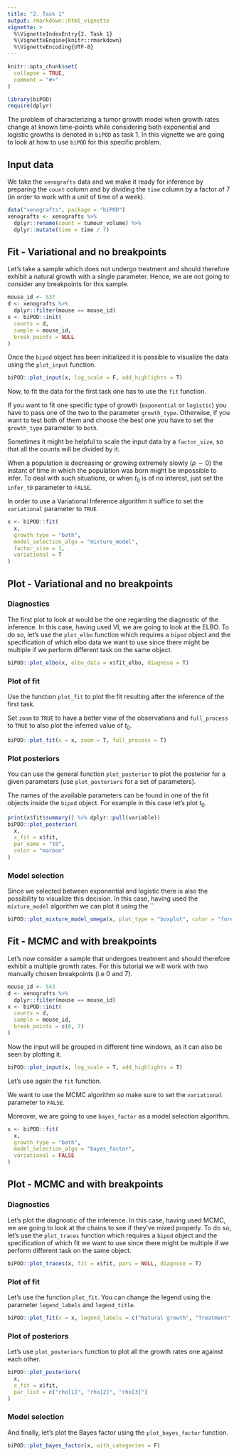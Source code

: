 ```yaml
---
title: "2. Task 1"
output: rmarkdown::html_vignette
vignette: >
  %\VignetteIndexEntry{2. Task 1}
  %\VignetteEngine{knitr::rmarkdown}
  %\VignetteEncoding{UTF-8}
---
```


```r
knitr::opts_chunk$set(
  collapse = TRUE,
  comment = "#>"
)
```

```r
library(biPOD)
require(dplyr)
```

The problem of characterizing a tumor growth model when growth rates change at known time-points while considering both exponential and logistic growths is denoted in `biPOD` as task 1. In this vignette we are going to look at how to use `biPOD` for this specific problem.

## Input data

We take the `xenografts` data and we make it ready for inference by preparing the `count` column and by dividing the `time` column by a factor of 7 (in order to work with a unit of time of a week).

```r
data("xenografts", package = "biPOD")
xenografts <- xenografts %>%
  dplyr::rename(count = tumour_volume) %>%
  dplyr::mutate(time = time / 7)
```

## Fit - Variational and no breakpoints

Let's take a sample which does not undergo treatment and should therefore exhibit a natural growth with a single parameter.
Hence, we are not going to consider any breakpoints for this sample.

```r
mouse_id <- 537
d <- xenografts %>%
  dplyr::filter(mouse == mouse_id)
x <- biPOD::init(
  counts = d,
  sample = mouse_id,
  break_points = NULL
)
```

Once the `bipod` object has been initialized it is possible to visualize the data using the `plot_input` function.

```r
biPOD::plot_input(x, log_scale = F, add_highlights = T)
```

Now, to fit the data for the first task one has to use the `fit` function. 

If you want to fit one specific type of growth (`exponential` or `logistic`) you have to pass one of the two to the parameter `growth_type`. Otherwise, if you want to test both of them and choose the best one you have to set the `growth_type` parameter to `both`.

Sometimes it might be helpful to scale the input data by a `factor_size`, so that all the counts will be divided by it.

When a population is decreasing or growing extremely slowly ($\rho \sim 0$) the instant of time in which the population was born might be impossible to infer. To deal with such situations, or when $t_0$ is of no interest, just set the `infer_t0` parameter to `FALSE`. 

In order to use a Variational Inference algorithm it suffice to set the `variational` parameter to `TRUE`.


```r
x <- biPOD::fit(
  x,
  growth_type = "both",
  model_selection_algo = "mixture_model",
  factor_size = 1,
  variational = T
)
```
## Plot - Variational and no breakpoints

### Diagnostics

The first plot to look at would be the one regarding the diagnostic of the inference. In this case, having used VI, we are going to look at the ELBO.
To do so, let's use the `plot_elbo` function which requires a `bipod` object and the specification of which elbo data we want to use since there might be multiple if we perform different task on the same object.

```r
biPOD::plot_elbo(x, elbo_data = x$fit_elbo, diagnose = T)
```

### Plot of fit

Use the function `plot_fit` to plot the fit resulting after the inference of the first task.

Set `zoom` to `TRUE` to have a better view of the observations and `full_process` to `TRUE` to also plot the inferred value of $t_0$.

```r
biPOD::plot_fit(x = x, zoom = T, full_process = T)
```

### Plot posteriors

You can use the general function `plot_posterior` to plot the posterior for a given parameters (use `plot_posteriors` for a set of parameters).

The names of the available parameters can be found in one of the fit objects inside the `bipod` object.
For example in this case let's plot $t_0$.

```r
print(x$fit$summary() %>% dplyr::pull(variable))
biPOD::plot_posterior(
  x,
  x_fit = x$fit,
  par_name = "t0",
  color = "maroon"
)
```

### Model selection

Since we selected between exponential and logistic there is also the possibility to visualize this decision. In this case, having used the `mixture_model` algorithm we can plot it using the ``

```r
biPOD::plot_mixture_model_omega(x, plot_type = "boxplot", color = "forestgreen")
```

## Fit - MCMC and with breakpoints

Let's now consider a sample that undergoes treatment and should therefore exhibit a multiple growth rates. For this tutorial we will work with two manually chosen breakpoints (i.e 0 and 7).

```r
mouse_id <- 543
d <- xenografts %>%
  dplyr::filter(mouse == mouse_id)
x <- biPOD::init(
  counts = d,
  sample = mouse_id,
  break_points = c(0, 7)
)
```

Now the input will be grouped in different time windows, as it can also be seen by plotting it.

```r
biPOD::plot_input(x, log_scale = T, add_highlights = T)
```

Let's use again the `fit` function. 

We want to use the MCMC algorithm so make sure to set the `variational` parameter to `FALSE`.

Moreover, we are going to use `bayes_factor` as a model selection algorithm.

```r
x <- biPOD::fit(
  x,
  growth_type = "both",
  model_selection_algo = "bayes_factor",
  variational = FALSE
)
```

## Plot - MCMC and with breakpoints

### Diagnostics

Let's plot the diagnostic of the inference. In this case, having used MCMC, we are going to look at the chains to see if they've mixed properly.
To do so, let's use the `plot_traces` function which requires a `bipod` object and the specification of which fit we want to use since there might be multiple if we perform different task on the same object.

```r
biPOD::plot_traces(x, fit = x$fit, pars = NULL, diagnose = T)
```

### Plot of fit

Let's use the function `plot_fit`.
You can change the legend using the parameter `legend_labels` and `legend_title`.

```r
biPOD::plot_fit(x = x, legend_labels = c("Natural growth", "Treatment", "Relapse"), legend_title = "Phase")
```

### Plot of posteriors

Let's use `plot_posteriors` function to plot all the growth rates one against each other.

```r
biPOD::plot_posteriors(
  x,
  x_fit = x$fit,
  par_list = c("rho[1]", "rho[2]", "rho[3]")
)
```

### Model selection

And finally, let's plot the Bayes factor using the `plot_bayes_factor` function.

```r
biPOD::plot_bayes_factor(x, with_categories = F)
```
